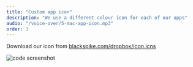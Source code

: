 ```yaml
---
title: "Custom app icon"
description: "We use a different colour icon for each of our apps"
audio: "/voice-over/5-mac-app-icon.mp3"
order: 3
---
```



Download our icon from <a href="https://www.blackspike.com/dropbox/icon.icns">blackspike.com/dropbox/icon.icns</a>

<VideoPlayer
  classes="w-[440px] right-[30px] top-[30px]"
  name="mac-app-icon"
/>

<Image
  src={screen}
  alt="code screenshot"
  class="rounded-xl drop-shadow-xl absolute z-1 hover:z-10 w-[430px] right-[500px] top-[120px] brightness-[1.2]"
/>